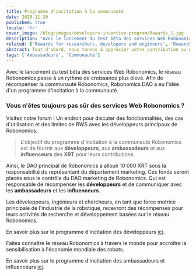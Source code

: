 ```yaml
---
title: Programme d'incitation à la communauté
date: 2020-11-20
published: true
locale: 'fr'
cover_image: /blog/images/developers-incentive-program/Rewards_1.jpg
description: "Avec le lancement du test bêta des services Web Robonomics, le réseau Robonomics passe à un rythme de croissance plus élevé. Afin de récompenser la communauté Robonomics, Robonomics DAO a eu l'idée d'un programme d'incitation à la communauté."
related: ['Rewards for researchers, developers and engineers', 'Rewards for Ambassadors & Influencers']
abstract: Tout d'abord, nous tenons à apprécier votre contribution au développement du réseau Robonomics. Alors que le réseau Robonomics se développe rapidement au sein de l'écosystème Polkadot, les développeurs principaux du DAO soulignent l'importance de soutenir la communauté Robonomics.
tags: ['Ambassadeurs', 'Communauté']
---
```

 

Avec le lancement du test bêta des services Web Robonomics, le réseau Robonomics passe à un rythme de croissance plus élevé. Afin de récompenser la communauté Robonomics, Robonomics DAO a eu l'idée d'un programme d'incitation à la communauté.

<TextCard icon="/icons/icon-forum.png" link="https://discourse.robonomics.network/c/robonomics-web-services/">

### Vous n'êtes toujours pas sûr des services Web Robonomics ?
Visitez notre forum ! Un endroit pour discuter des fonctionnalités, des cas d'utilisation et des limites de RWS avec les développeurs principaux de Robonomics.

</TextCard>

> L'objectif du programme d'incitation à la communauté Robonomics est de fournir aux **développeurs**, aux **ambassadeurs** et aux **influenceurs** des **XRT** pour leurs contributions.

Ainsi, le DAO principal de Robonomics a alloué 10 000 XRT sous la responsabilité du représentant du département marketing.
Ces fonds seront placés sous le contrôle du DAO marketing de Robonomics. Qui est responsable de récompenser les **développeurs** et de communiquer avec les **ambassadeurs** et les **influenceurs**.

Les développeurs, ingénieurs et chercheurs, en tant que force motrice principale de l'industrie de la robotique, recevront des récompenses pour leurs activités de recherche et développement basées sur le réseau Robonomics.

En savoir plus sur le programme d'incitation des développeurs [ici](https://robonomics.network/blog/rewards-for-researchers-developers-and-engineers/).

Faites connaître le réseau Robonomics à travers le monde pour accroître la sensibilisation à l'économie mondiale des robots.

En savoir plus sur le programme d'incitation des ambassadeurs et influenceurs [ici](https://robonomics.network/blog/rewards-for-ambassadors-and-influencers/).